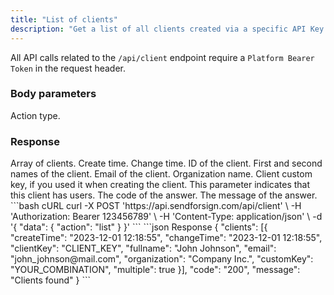```yaml
---
title: "List of clients"
description: "Get a list of all clients created via a specific API Key."
---
```


<Note>All API calls related to the `/api/client` endpoint require a `Platform Bearer Token` in the request header.</Note>

### Body parameters

<ParamField body="action" type="string" required>
  Action type.
</ParamField>

### Response

  <ResponseField name="clients" type="string">
    Array of clients.

  <Expandable title="child attribute">

  <ResponseField name="createTime" type="string">
    Create time.
  </ResponseField>

  <ResponseField name="changeTime" type="string">
    Change time.
  </ResponseField>

  <ResponseField name="clientKey" type="string">
    ID of the client.
  </ResponseField>

  <ResponseField name="fullname" type="string">
    First and second names of the client.
  </ResponseField>

  <ResponseField name="email" type="string">
    Email of the client.
  </ResponseField>

  <ResponseField name="organization" type="string">
    Organization name.
  </ResponseField>

  <ResponseField name="customKey" type="string">
    Client custom key, if you used it when creating the client.
  </ResponseField>

  <ResponseField name="multiple" type="boolean">
    This parameter indicates that this client has users.
  </ResponseField>

  </Expandable>

  </ResponseField>

<ResponseField name="code" type="string">
  The code of the answer.
</ResponseField>

<ResponseField name="message" type="string">
  The message of the answer.
</ResponseField>

<RequestExample>
```bash cURL
curl -X POST 'https://api.sendforsign.com/api/client' \ 
     -H 'Authorization: Bearer 123456789' \
     -H 'Content-Type: application/json' \
     -d '{ 
          "data": {
				   "action": "list"
				  }
     }'
```
</RequestExample>

<ResponseExample>
```json Response
	{
       "clients": [{
                "createTime": "2023-12-01 12:18:55",
				"changeTime": "2023-12-01 12:18:55",
                "clientKey": "CLIENT_KEY", 
				"fullname": "John Johnson",
    		    "email": "john_johnson@mail.com",
				"organization": "Company Inc.",
				"customKey": "YOUR_COMBINATION",
				"multiple": true
		}],
       "code": "200",
       "message": "Clients found"
    } 
```
</ResponseExample>
